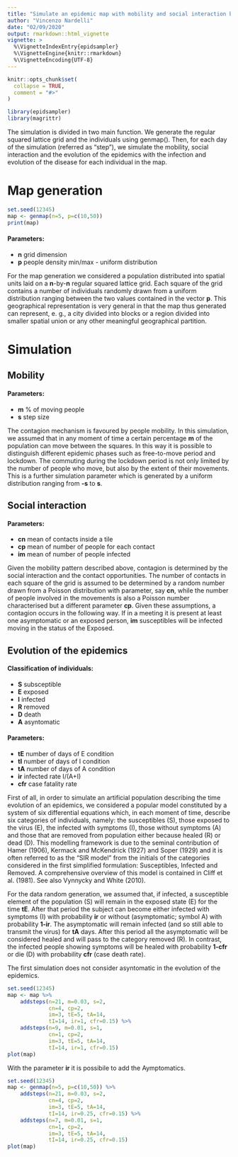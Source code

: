 ```yaml
---
title: "Simulate an epidemic map with mobility and social interaction between individuals"
author: "Vincenzo Nardelli"
date: "02/09/2020"
output: rmarkdown::html_vignette
vignette: >
  %\VignetteIndexEntry{epidsampler}
  %\VignetteEngine{knitr::rmarkdown}
  %\VignetteEncoding{UTF-8}
---
```


```r
knitr::opts_chunk$set(
  collapse = TRUE,
  comment = "#>"
)
```

```r
library(epidsampler)
library(magrittr)
```

The simulation is divided in two main function. We generate the regular squared lattice grid and the individuals using genmap(). Then, for each day of the simulation (referred as "step"), we simulate the mobility, social interaction and the evolution of the epidemics with the infection and evolution of the disease for each individual in the map.

# Map generation
```r
set.seed(12345)
map <- genmap(n=5, p=c(10,50))
print(map)
```
#### Parameters:

- **n** grid dimension
- **p** people density min/max - uniform distribution

For the map generation we considered a population distributed into spatial units laid on a **n**-by-**n** regular squared lattice grid. Each square of the grid contains a number of individuals randomly drawn from a uniform distribution ranging between the two values contained in the vector **p**. This geographical representation is very general in that the map thus generated can represent, e. g., a city divided into blocks or a region divided into smaller spatial union or any other meaningful geographical partition.

# Simulation

## Mobility
#### Parameters:

- **m** % of moving people
- **s** step size

The contagion mechanism is favoured by people mobility. In this simulation, we assumed that in any moment of time a certain percentage **m** of the population can move between the squares. In this way it is possible to distinguish different epidemic phases such as free-to-move period and lockdown. The commuting during the lockdown period is not only limited by the number of people who move, but also by the extent of their movements. This is a further simulation parameter which is generated by a uniform distribution ranging from **-s** to **s**.


## Social interaction
#### Parameters:

- **cn** mean of contacts inside a tile
- **cp** mean of number of people for each contact
- **im** mean of number of people infected

Given the mobility pattern described above, contagion is determined by the social interaction and the contact opportunities. The number of contacts in each square of the grid is assumed to be determined by a random number drawn from a Poisson distribution with parameter, say **cn**, while the number of people involved in the movements is also a Poisson number characterised but a different parameter **cp**. Given these assumptions, a contagion occurs in the following way. If in a meeting it is present at least one asymptomatic or an exposed person, **im** susceptibles will be infected moving in the status of the Exposed.


## Evolution of the epidemics
#### Classification of individuals:

- **S** subsceptible
- **E** exposed
- **I** infected
- **R** removed
- **D** death                            
- **A** asyntomatic

#### Parameters:

- **tE** number of days of E condition
- **tI** number of days of I condition
- **tA** number of days of A condition
- **ir** infected rate I/(A+I)
- **cfr** case fatality rate


First of all, in order to simulate an artificial population describing the time evolution of an epidemics, we considered a popular model constituted by a system of six differential equations which, in each moment of time, describe six categories of individuals, namely: the susceptibles (S), those exposed to the virus (E), the infected with symptoms (I), those without symptoms (A) and those that are removed from population either because healed (R) or dead (D). This modelling framework is due to the seminal contribution of Hamer (1906), Kermack and McKendrick (1927) and Soper (1929) and it is often referred to as the “SIR model” from the initials of the categories considered in the first simplified formulation: Susceptibles, Infected and Removed. A comprehensive overview of this model is contained in Cliff et al. (1981). See also Vynnycky and White (2010). 

For the data random generation, we assumed that, if infected, a susceptible element of the population (S) will remain in the exposed state (E) for the time **tE**. After that period the subject can become either infected with symptoms (I) with probability **ir** or without (asymptomatic; symbol A) with probability **1-ir**. The asymptomatic will remain infected (and so still able to transmit the virus) for **tA** days. After this period all the asymptomatic will be considered healed and will pass to the category removed (R). In contrast, the infected people showing symptoms will be healed with probability **1-cfr** or die (D) with probability **cfr** (case death rate). 

The first simulation does not consider asyntomatic in the evolution of the epidemics. 

```r
set.seed(12345)
map <- map %>%
    addsteps(n=21, m=0.03, s=2,
             cn=4, cp=2,
             im=3, tE=5, tA=14,
             tI=14, ir=1, cfr=0.15) %>%
    addsteps(n=9, m=0.01, s=1,
             cn=1, cp=2,
             im=3, tE=5, tA=14,
             tI=14, ir=1, cfr=0.15)
plot(map)
```

With the parameter **ir** it is possibile to add the Aymptomatics.

```r
set.seed(12345)
map <- genmap(n=5, p=c(10,50)) %>%
    addsteps(n=21, m=0.03, s=2,
             cn=4, cp=2,
             im=3, tE=5, tA=14,
             tI=14, ir=0.25, cfr=0.15) %>%
    addsteps(n=7, m=0.01, s=1,
             cn=1, cp=2,
             im=3, tE=5, tA=14,
             tI=14, ir=0.25, cfr=0.15)
plot(map)
```


